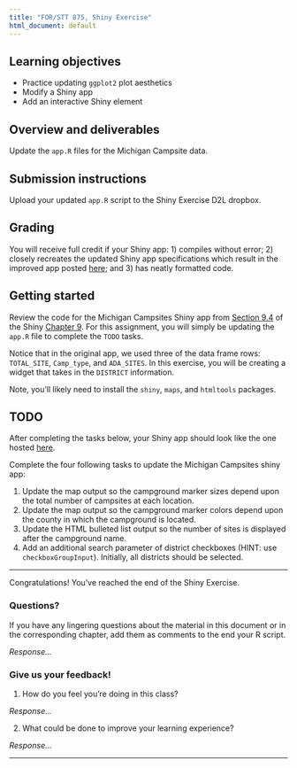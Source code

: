 ```yaml
---
title: "FOR/STT 875, Shiny Exercise"
html_document: default
---
```


## Learning objectives
  + Practice updating `ggplot2` plot aesthetics
  + Modify a Shiny app 
  + Add an interactive Shiny element
  
## Overview and deliverables
Update the `app.R` files for the Michigan Campsite data.

## Submission instructions
Upload your updated `app.R` script to the Shiny Exercise D2L dropbox. 

## Grading
You will receive full credit if your Shiny app: 1) compiles without error; 2) closely recreates the updated Shiny app specifications which result in the improved app posted [here](https://for875.shinyapps.io/solutions/); and 3) has neatly formatted code. 

## Getting started
Review the code for the Michigan Campsites Shiny app from [Section 9.4](https://www.jeffdoser.com/files/for875/_book/shiny-interactive-web-apps-in-r.html#more-advanced-shiny-app-michigan-campgrounds) of the Shiny [Chapter 9](https://www.jeffdoser.com/files/for875/_book/shiny-interactive-web-apps-in-r.html). For this assignment, you will simply be updating the `app.R` file to complete the `TODO` tasks.

Notice that in the original app, we used three of the data frame rows: `TOTAL_SITE`, `Camp_type`, and `ADA_SITES`. In this exercise, you will be creating a widget that takes in the `DISTRICT` information.

Note, you'll likely need to install the `shiny`, `maps`, and `htmltools` packages.

## TODO
After completing the tasks below, your Shiny app should look like the one hosted [here](https://for875.shinyapps.io/solutions/).

Complete the four following tasks to update the Michigan Campsites shiny app:

  1. Update the map output so the campground marker sizes depend upon the total number of campsites at each location.
  2. Update the map output so the campground marker colors depend upon the county in which the campground is located.
  3. Update the HTML bulleted list output so the number of sites is displayed after the campground name.
  4. Add an additional search parameter of district checkboxes (HINT: use `checkboxGroupInput`). Initially, all districts should be selected.

******

Congratulations! You've reached the end of the Shiny Exercise.

### Questions?

If you have any lingering questions about the material in this document or in the corresponding chapter, add them as comments to the end your R script.

*Response...*


### Give us your feedback!

1.  How do you feel you're doing in this class?

*Response...*

2.  What could be done to improve your learning experience?

*Response...*

*******
